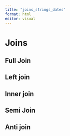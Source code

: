 ```yaml
---
title: "joins_strings_dates"
format: html
editor: visual
---
```


# Joins

## Full Join

## Left join

## Inner join

## Semi Join

## Anti join
